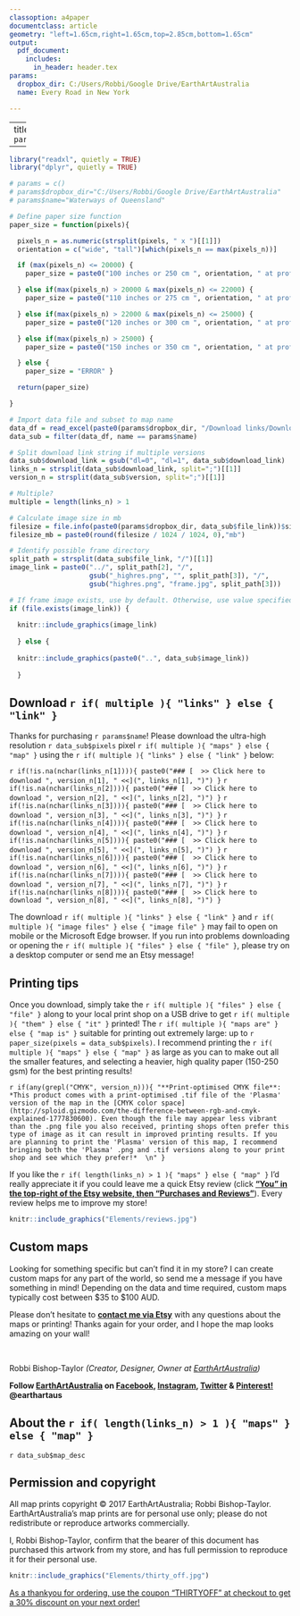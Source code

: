 ```yaml
---
classoption: a4paper
documentclass: article
geometry: "left=1.65cm,right=1.65cm,top=2.85cm,bottom=1.65cm"
output: 
  pdf_document:
    includes:
      in_header: header.tex
params:
  dropbox_dir: C:/Users/Robbi/Google Drive/EarthArtAustralia
  name: Every Road in New York

---
```


---
title: `r params$name`

---


```r

library("readxl", quietly = TRUE)
library("dplyr", quietly = TRUE)

# params = c()
# params$dropbox_dir="C:/Users/Robbi/Google Drive/EarthArtAustralia"
# params$name="Waterways of Queensland"

# Define paper size function
paper_size = function(pixels){

  pixels_n = as.numeric(strsplit(pixels, " x ")[[1]])
  orientation = c("wide", "tall")[which(pixels_n == max(pixels_n))]

  if (max(pixels_n) <= 20000) {
    paper_size = paste0("100 inches or 250 cm ", orientation, " at professional printing quality")

  } else if(max(pixels_n) > 20000 & max(pixels_n) <= 22000) {
    paper_size = paste0("110 inches or 275 cm ", orientation, " at professional printing quality")

  } else if(max(pixels_n) > 22000 & max(pixels_n) <= 25000) {
    paper_size = paste0("120 inches or 300 cm ", orientation, " at professional printing quality")

  } else if(max(pixels_n) > 25000) {
    paper_size = paste0("150 inches or 350 cm ", orientation, " at professional printing quality")

  } else {
    paper_size = "ERROR" }

  return(paper_size)

}

# Import data file and subset to map name
data_df = read_excel(paste0(params$dropbox_dir, "/Download links/DownloadandPrintingGuide_data.xls"))
data_sub = filter(data_df, name == params$name)

# Split download link string if multiple versions
data_sub$download_link = gsub("dl=0", "dl=1", data_sub$download_link)
links_n = strsplit(data_sub$download_link, split=";")[[1]]
version_n = strsplit(data_sub$version, split=";")[[1]]

# Multiple?
multiple = length(links_n) > 1

# Calculate image size in mb
filesize = file.info(paste0(params$dropbox_dir, data_sub$file_link))$size
filesize_mb = paste0(round(filesize / 1024 / 1024, 0),"mb")

```

```r

# Identify possible frame directory
split_path = strsplit(data_sub$file_link, "/")[[1]] 
image_link = paste0("../", split_path[2], "/", 
                    gsub("_highres.png", "", split_path[3]), "/", 
                    gsub("highres.png", "frame.jpg", split_path[3]))

# If frame image exists, use by default. Otherwise, use value specified in "image_link" column
if (file.exists(image_link)) {
  
  knitr::include_graphics(image_link)  
  
  } else {
    
  knitr::include_graphics(paste0("..", data_sub$image_link))
    
  }

```

## Download `r if( multiple ){ "links" } else { "link" }`

Thanks for purchasing `r params$name`! Please download the ultra-high resolution `r data_sub$pixels` pixel `r if( multiple ){ "maps" } else { "map" }` using the `r if( multiple ){ "links" } else { "link" }` below:

`r if(!is.na(nchar(links_n[1]))){ paste0("### [  >> Click here to download ", version_n[1], " <<](", links_n[1], ")") }`
`r if(!is.na(nchar(links_n[2]))){ paste0("### [  >> Click here to download ", version_n[2], " <<](", links_n[2], ")") }`
`r if(!is.na(nchar(links_n[3]))){ paste0("### [  >> Click here to download ", version_n[3], " <<](", links_n[3], ")") }`
`r if(!is.na(nchar(links_n[4]))){ paste0("### [  >> Click here to download ", version_n[4], " <<](", links_n[4], ")") }`
`r if(!is.na(nchar(links_n[5]))){ paste0("### [  >> Click here to download ", version_n[5], " <<](", links_n[5], ")") }`
`r if(!is.na(nchar(links_n[6]))){ paste0("### [  >> Click here to download ", version_n[6], " <<](", links_n[6], ")") }`
`r if(!is.na(nchar(links_n[7]))){ paste0("### [  >> Click here to download ", version_n[7], " <<](", links_n[7], ")") }`
`r if(!is.na(nchar(links_n[8]))){ paste0("### [  >> Click here to download ", version_n[8], " <<](", links_n[8], ")") }`

\begingroup\footnotesize

The download `r if( multiple ){ "links" } else { "link" }` and `r if( multiple ){ "image files" } else { "image file" }` may fail to open on mobile or the Microsoft Edge browser. If you run into problems downloading or opening the `r if( multiple ){ "files" } else { "file" }`, please try on a desktop computer or send me an Etsy message!

\endgroup

## Printing tips

Once you download, simply take the `r if( multiple ){ "files" } else { "file" }` along to your local print shop on a USB drive to get `r if( multiple ){ "them" } else { "it" }` printed! The `r if( multiple ){ "maps are" } else { "map is" }` suitable for printing out extremely large: up to `r paper_size(pixels = data_sub$pixels)`. I recommend printing the `r if( multiple ){ "maps" } else { "map" }` as large as you can to make out all the smaller features, and selecting a heavier, high quality paper (150-250 gsm) for the best printing results!

`r if(any(grepl("CMYK", version_n))){ "**Print-optimised CMYK file**: *This product comes with a print-optimised .tif file of the 'Plasma' version of the map in the [CMYK color space](http://sploid.gizmodo.com/the-difference-between-rgb-and-cmyk-explained-1777830600). Even though the file may appear less vibrant than the .png file you also received, printing shops often prefer this type of image as it can result in improved printing results. If you are planning to print the 'Plasma' version of this map, I recommend bringing both the 'Plasma' .png and .tif versions along to your print shop and see which they prefer!*  \n" }`

If you like the `r if( length(links_n) > 1 ){ "maps" } else { "map" }` I'd really appreciate it if you could leave me a quick Etsy review (click **["You" in the top-right of the Etsy website, then "Purchases and Reviews"](https://www.etsy.com/au/your/purchases?ref=hdr_user_menu)**). Every review helps me to improve my store! 

```r

knitr::include_graphics("Elements/reviews.jpg")


```

## Custom maps ###

Looking for something specific but can't find it in my store? I can create custom maps for any part of the world, so send me a message if you have something in mind! Depending on the data and time required, custom maps typically cost between $35 to $100 AUD.

Please don't hesitate to **[contact me via Etsy](https://www.etsy.com/au/conversations/new?with_id=85706160)** with any questions about the maps or printing! Thanks again for your order, and I hope the map looks amazing on your wall!

&nbsp;

Robbi Bishop-Taylor *(Creator, Designer, Owner at [EarthArtAustralia](https://www.etsy.com/shop/EarthArtAustralia))*

**Follow [EarthArtAustralia](https://www.etsy.com/shop/EarthArtAustralia) on [Facebook](https://www.facebook.com/EarthArtAus/), [Instagram](https://www.instagram.com/EarthArtAus/), [Twitter](https://twitter.com/earthartaus/) & [Pinterest!](https://au.pinterest.com/earthartaus/) @earthartaus**

## About the `r if( length(links_n) > 1 ){ "maps" } else { "map" }`
`r data_sub$map_desc`


## Permission and copyright

All map prints copyright &copy; 2017 EarthArtAustralia; Robbi Bishop-Taylor. EarthArtAustralia's map prints are for personal use only; please do not redistribute or reproduce artworks commercially.

I, Robbi Bishop-Taylor, confirm that the bearer of this document has purchased this artwork from my store, and has full permission to reproduce it for their personal use.


```r

knitr::include_graphics("Elements/thirty_off.jpg")


```

[As a thankyou for ordering, use the coupon "THIRTYOFF" at checkout to get a 30% discount on your next order!](https://www.etsy.com/shop/EarthArtAustralia)

